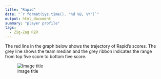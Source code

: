 ```yaml
---
title: "Rapid"
date: "`r format(Sys.time(), '%d %B, %Y')`"
output: html_document
summary: "player profile"
tags:
  - Zig-Zag RZR
---
```


The red line in the graph below shows the trajectory of Rapid's scores. The grey line shows the team median and the grey ribbon indicates the range from top five score to bottom five score.

![Image title](Rapid.jpg)
